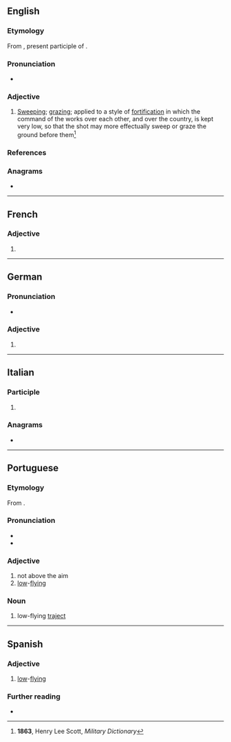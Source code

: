 ==English==

===Etymology===
From {{uder|en|fr|rasant}}, present participle of {{m|fr|raser||to graze}}.

===Pronunciation===
* {{IPA|en|/ɹəˈzɑnt/}}

===Adjective===
{{en-adj}}

# {{lb|en|military|historical}} [[sweep|Sweeping]]; [[graze|grazing]]; applied to a style of [[fortification]] in which the command of the works over each other, and over the country, is kept very low, so that the shot may more effectually sweep or graze the ground before them<ref>'''1863''', Henry Lee Scott, ''Military Dictionary''</ref>

===References===
<references/>
{{R:Webster 1913}}

===Anagrams===
* {{anagrams|en|a=aaenrst|Antares|Nateras|Retanas|anearst|anestra|atranes|santera}}

----

==French==

===Adjective===
{{head|fr|adjective form}}

# {{feminine singular of|fr|rasant}}

----

==German==

===Pronunciation===
* {{audio|de|De-rasante.ogg|Audio}}

===Adjective===
{{head|de|adjective form}}

# {{de-adj form of|rasant}}

----

==Italian==

===Participle===
{{it-presp}}

# {{present participle of|it|rasare}}

===Anagrams===
* {{anagrams|it|a=aaenrst|Antares|rasenta|stanare|stanerà}}

----

==Portuguese==

===Etymology===
From {{affix|pt|rasar|-ante}}.

===Pronunciation===
{{pt-IPA}}
* {{rhymes|pt|ɐ̃tɨ|ɐ̃tʃi}}
* {{hyphenation|pt|ra|san|te}}

===Adjective===
{{pt-adj}}

# not above the aim
# [[low]]-[[flying]]

===Noun===
{{pt-noun|f}}

# low-flying [[traject]]

----

==Spanish==

===Adjective===
{{es-adj}}
# [[low]]-[[flying]]

===Further reading===
* {{R:es:DRAE}}